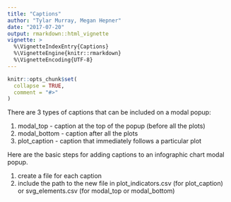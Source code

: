 ```yaml
---
title: "Captions"
author: "Tylar Murray, Megan Hepner"
date: "2017-07-20"
output: rmarkdown::html_vignette
vignette: >
  %\VignetteIndexEntry{Captions}
  %\VignetteEngine{knitr::rmarkdown}
  %\VignetteEncoding{UTF-8}
---
```


```r
knitr::opts_chunk$set(
  collapse = TRUE,
  comment = "#>"
)
```

There are 3 types of captions that can be included on a modal popup:

1. modal_top - caption at the top of the popup (before all the plots)
2. modal_bottom - caption after all the plots
3. plot_caption - caption that immediately follows a particular plot

Here are the basic steps for adding captions to an infographic chart modal popup.

1. create a file for each caption
2. include the path to the new file in plot_indicators.csv (for plot_caption) or svg_elements.csv (for modal_top or modal_bottom)
